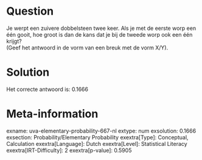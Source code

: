 Question
========

Je werpt een zuivere dobbelsteen twee keer. Als je met de eerste worp
een één gooit, hoe groot is dan de kans dat je bij de tweede worp ook
een één krijgt?\
(Geef het antwoord in de vorm van een breuk met de vorm X/Y).

Solution
========

Het correcte antwoord is: 0.1666

Meta-information
================
exname: uva-elementary-probability-667-nl
extype: num
exsolution: 0.1666
exsection: Probability/Elementary Probability
exextra[Type]: Conceptual, Calculation
exextra[Language]: Dutch
exextra[Level]: Statistical Literacy
exextra[IRT-Difficulty]: 2
exextra[p-value]: 0.5905
